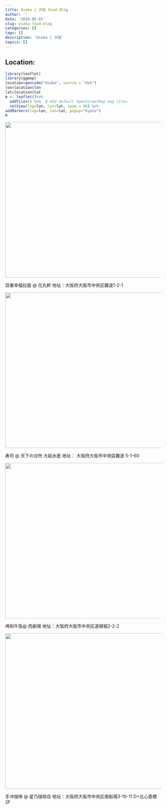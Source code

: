 ```yaml
---
title: Osaka | 大阪 Food Blog
author: ''
date: '2019-05-01'
slug: osaka-food-blog
categories: []
tags: []
description: 'Osaka | 大阪'
topics: []
---
```



## Location:


```r
library(leaflet)
library(ggmap)
location=geocode("Osaka", source = "dsk")
lon=location$lon
lat=location$lat
m <- leaflet()%>%
  addTiles() %>%  # Add default OpenStreetMap map tiles
  setView(lng=lon, lat=lat, zoom = 08) %>%
addMarkers(lng=lon, lat=lat, popup="Kyoto")
m

```



![](/post/osaka-food-blog/IMG_2180.jpeg){width=700px height=500px}

双重幸福拉面 @ 花丸軒 地址：大阪府大阪市中央区難波1-2-1


![](/post/osaka-food-blog/IMG_2176.jpeg){width=700px height=500px}

寿司 @ 天下の台所 大起水産 地址： 大阪府大阪市中央區難波 5-1-60

![](/post/osaka-food-blog/IMG_2266.jpeg){width=700px height=500px}

烤和牛饭@ 肉劇場 地址：大阪府大阪市中央区道頓堀2-2-2


![](/post/osaka-food-blog/IMG_2173.jpeg){width=700px height=500px}

手冲咖啡 @ 星乃珈琲店  地址：大阪府大阪市中央区南船場3-10-11 D+北心斎橋 2F

